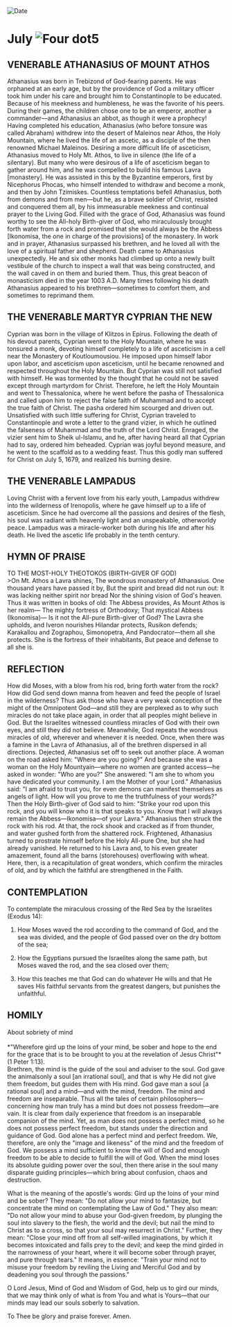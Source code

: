 
<RunningHead />
<Image src="/title-imprint.png" height={68} width={50} alt="Date" className="title-imprint"/>

# <div id="date">July <Image className="four-dot" src="/four-dot.png" height={15} width={15} alt="Four dot" />5</div>

## VENERABLE ATHANASIUS OF MOUNT ATHOS

Athanasius was born in Trebizond of God-fearing parents. He was orphaned at an early age, but by the providence of God a military officer took him under his care and brought him to Constantinople to be educated. Because of his meekness and humbleness, he was the favorite of his peers. During their games, the children chose one to be an emperor, another a commander—and Athanasius an abbot, as though it were a prophecy! Having completed his education, Athanasius (who before tonsure was called Abraham) withdrew into the desert of Maleinos near Athos, the Holy Mountain, where he lived the life of an ascetic, as a disciple of the then renowned Michael Maleinos. Desiring a more difficult life of asceticism, Athanasius moved to Holy Mt. Athos, to live in silence (the life of a silentary). But many who were desirous of a life of asceticism began to gather around him, and he was compelled to build his famous Lavra [monastery]. He was assisted in this by the Byzantine emperors, first by Nicephorus Phocas, who himself intended to withdraw and become a monk, and then by John Tzimiskes. Countless temptations befell Athanasius, both from demons and from men—but he, as a brave soldier of Christ, resisted and conquered them all, by his immeasurable meekness and continual prayer to the Living God. Filled with the grace of God, Athanasius was found worthy to see the All-holy Birth-giver of God, who miraculously brought forth water from a rock and promised that she would always be the Abbess [Ikonomisa, the one in charge of the provisions] of the monastery. In work and in prayer, Athanasius surpassed his brethren, and he loved all with the love of a spiritual father and shepherd. Death came to Athanasius unexpectedly. He and six other monks had climbed up onto a newly built vestibule of the church to inspect a wall that was being constructed, and the wall caved in on them and buried them. Thus, this great beacon of monasticism died in the year 1003 A.D. Many times following his death Athanasius appeared to his brethren—sometimes to comfort them, and sometimes to reprimand them.

## THE VENERABLE MARTYR CYPRIAN THE NEW

Cyprian was born in the village of Klitzos in Epirus. Following the death of his devout parents, Cyprian went to the Holy Mountain, where he was tonsured a monk, devoting himself completely to a life of asceticism in a cell near the Monastery of Koutloumousiou. He imposed upon himself labor upon labor, and asceticism upon asceticism, until he became renowned and respected throughout the Holy Mountain. But Cyprian was still not satisfied with himself. He was tormented by the thought that he could not be saved except through martyrdom for Christ. Therefore, he left the Holy Mountain and went to Thessalonica, where he went before the pasha of Thessalonica and called upon him to reject the false faith of Muhammad and to accept the true faith of Christ. The pasha ordered him scourged and driven out. Unsatisfied with such little suffering for Christ, Cyprian traveled to Constantinople and wrote a letter to the grand vizier, in which he outlined the falseness of Muhammad and the truth of the Lord Christ. Enraged, the vizier sent him to Sheik ul-Islamu, and he, after having heard all that Cyprian had to say, ordered him beheaded. Cyprian was joyful beyond measure, and he went to the scaffold as to a wedding feast. Thus this godly man suffered for Christ on July 5, 1679, and realized his burning desire.

## THE VENERABLE LAMPADUS

Loving Christ with a fervent love from his early youth, Lampadus withdrew into the wilderness of Irenopolis, where he gave himself up to a life of asceticism. Since he had overcome all the passions and desires of the flesh, his soul was radiant with heavenly light and an unspeakable, otherworldy peace. Lampadus was a miracle-worker both during his life and after his death. He lived the ascetic life probably in the tenth century.


## HYMN OF PRAISE
<div style={{textAlign:'center', color:'crimson', fontWeight:'bold'}}>
TO THE MOST-HOLY THEOTOKOS (BIRTH-GIVER OF GOD)
</div>
>On Mt. Athos a Lavra shines,  
The wondrous monastery of Athanasius.  
One thousand years have passed it by,  
But the spirit and bread did not run out:  
It was lacking neither spirit nor bread  
Nor the shining vision of God's heaven.  
Thus it was written in books of old:  
The Abbess provides,  
As Mount Athos is her realm—  
The mighty fortress of Orthodoxy;  
That mystical Abbess (Ikonomisa)—  
Is it not the All-pure Birth-giver of God?  
The Lavra she upholds, and Iveron nourishes  
Hilandar protects, Rusikon defends;  
Karakallou and Zographou, Simonopetra,  
And Pandocrator—them all she protects.  
She is the fortress of their inhabitants,  
But peace and defense to all she is.  


## REFLECTION

How did Moses, with a blow from his rod, bring forth water from the rock? How did God send down manna from heaven and feed the people of Israel in the wilderness? Thus ask those who have a very weak conception of the might of the Omnipotent God—and still they are perplexed as to why such miracles do not take place again, in order that all peoples might believe in God. But the Israelites witnessed countless miracles of God with their own eyes, and still they did not believe. Meanwhile, God repeats the wondrous miracles of old, wherever and whenever it is needed. Once, when there was a famine in the Lavra of Athanasius, all of the brethren dispersed in all directions. Dejected, Athanasius set off to seek out another place. A woman on the road asked him: "Where are you going?" And because she was a woman on the Holy Mountyain—where no women are granted access—he asked in wonder: "Who are you?" She answered: "I am she to whom you have dedicated your community. I am the Mother of your Lord." Athanasius said: "I am afraid to trust you, for even demons can manifest themselves as angels of light. How will you prove to me the truthfulness of your words?" Then the Holy Birth-giver of God said to him: "Strike your rod upon this rock, and you will know who it is that speaks to you. Know that I will always remain the Abbess—Ikonomisa—of your Lavra." Athanasius then struck the rock with his rod. At that, the rock shook and cracked as if from thunder, and water gushed forth from the shattered rock. Frightened, Athanasius turned to prostrate himself before the Holy All-pure One, but she had already vanished. He returned to his Lavra and, to his even greater amazement, found all the barns (storehouses) overflowing with wheat. Here, then, is a recapitulation of great wonders, which confirm the miracles of old, and by which the faithful are strengthened in the Faith.


## CONTEMPLATION

To contemplate the miraculous crossing of the Red Sea by the Israelites (Exodus 14):

1. How Moses waved the rod according to the command of God, and the sea was divided, and the people of God passed over on the dry bottom of the sea;

2. How the Egyptians pursued the Israelites along the same path, but Moses waved the rod, and the sea closed over them;

3. How this teaches me that God can do whatever He wills and that He saves His faithful servants from the greatest dangers, but punishes the unfaithful.


## HOMILY
<div style={{textAlign:'center', color:'crimson', fontWeight:'bold'}}>
About sobriety of mind
</div>
<br />
<div style={{textAlign:'right'}}>
*"Wherefore gird up the loins of your mind, be sober and hope to the end for the grace that is to be brought to you at the revelation of Jesus Christ"* (1 Peter 1:13).
</div>
Brethren, the mind is the guide of the soul and adviser to the soul. God gave the animalsonly a soul [an irrational soul], and that is why He did not give them freedom, but guides them with His mind. God gave man a soul [a rational soul] and a mind—and with the mind, freedom. The mind and freedom are inseparable. Thus all the tales of certain philosophers—concerning how man truly has a mind but does not possess freedom—are vain. It is clear from daily experience that freedom is an inseparable companion of the mind. Yet, as man does not possess a perfect mind, so he does not possess perfect freedom, but stands under the direction and guidance of God. God alone has a perfect mind and perfect freedom. We, therefore, are only the "image and likeness" of the mind and the freedom of God. We possess a mind sufficient to know the will of God and enough freedom to be able to decide to fulfill the will of God. When the mind loses its absolute guiding power over the soul, then there arise in the soul many disparate guiding principles—which bring about confusion, chaos and destruction.

What is the meaning of the apostle's words: Gird up the loins of your mind and be sober? They mean: "Do not allow your mind to fantasize, but concentrate the mind on contemplating the Law of God." They also mean: "Do not allow your mind to abuse your God-given freedom, by plunging the soul into slavery to the flesh, the world and the devil; but nail the mind to Christ as to a cross, so that your soul may resurrect in Christ." Further, they mean: "Close your mind off from all self-willed imaginations, by which it becomes intoxicated and falls prey to the devil; and keep the mind girded in the narrowness of your heart, where it will become sober through prayer, and pure through tears." It means, in essence: "Train your mind not to misuse your freedom by reviling the Living and Merciful God and by deadening you soul through the passions."

O Lord Jesus, Mind of God and Wisdom of God, help us to gird our minds, that we may think only of what is from You and what is Yours—that our minds may lead our souls soberly to salvation.

To Thee be glory and praise forever. Amen.